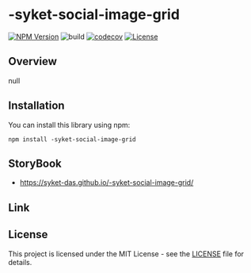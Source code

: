 # -syket-social-image-grid

[![NPM Version](https://img.shields.io/npm/v/-syket-social-image-grid?logo=npm)](https://www.npmjs.com/package/-syket-social-image-grid)
![build](https://github.com/syket-das/-syket-social-image-grid/workflows/Build/badge.svg)
[![codecov](https://codecov.io/gh/syket-das/-syket-social-image-grid/graph/badge.svg?token=RHP9TB2F51)](https://codecov.io/gh/syket-das/-syket-social-image-grid)
[![License](https://img.shields.io/badge/license-MIT-blue.svg)](https://opensource.org/licenses/MIT)

## Overview

null

## Installation

You can install this library using npm:

```shell
npm install -syket-social-image-grid
```

## StoryBook

- https://syket-das.github.io/-syket-social-image-grid/

## Link

## License

This project is licensed under the MIT License - see the [LICENSE](LICENSE) file for details.
